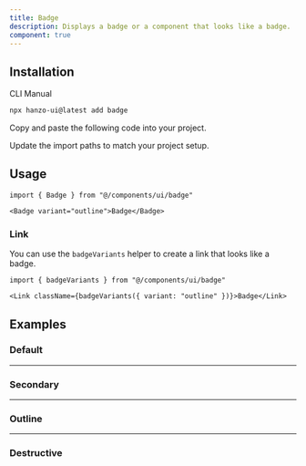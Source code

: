 ```yaml
---
title: Badge
description: Displays a badge or a component that looks like a badge.
component: true
---
```


<ComponentPreview name="badge-demo" description="A badge" />

## Installation

<Tabs defaultValue="cli">

<TabsList>
  <TabsTrigger value="cli">CLI</TabsTrigger>
  <TabsTrigger value="manual">Manual</TabsTrigger>
</TabsList>
<TabsContent value="cli">

```bash
npx hanzo-ui@latest add badge
```

</TabsContent>

<TabsContent value="manual">

<Steps>

<Step>Copy and paste the following code into your project.</Step>

<ComponentSource name="badge" />

<Step>Update the import paths to match your project setup.</Step>

</Steps>

</TabsContent>

</Tabs>

## Usage

```tsx
import { Badge } from "@/components/ui/badge"
```

```tsx
<Badge variant="outline">Badge</Badge>
```

### Link

You can use the `badgeVariants` helper to create a link that looks like a badge.

```tsx
import { badgeVariants } from "@/components/ui/badge"
```

```tsx
<Link className={badgeVariants({ variant: "outline" })}>Badge</Link>
```

## Examples

### Default

<ComponentPreview name="badge-demo" description="A badge" />

---

### Secondary

<ComponentPreview
  name="badge-secondary"
  description="A badge using secondary as variant."
/>

---

### Outline

<ComponentPreview
  name="badge-outline"
  description="A badge using outline as variant."
/>

---

### Destructive

<ComponentPreview name="badge-destructive" description="A destructive badge." />
